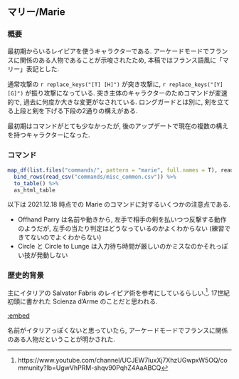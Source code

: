 ## マリー/Marie {#Marie}

### 概要 {-}

最初期からいるレイピアを使うキャラクターである. アーケードモードでフランスに関係のある人物であることが示唆されたため, 本稿ではフランス語風に「マリー」表記とした.

通常攻撃の `r replace_keys("[T] [H]")` が突き攻撃に, `r replace_keys("[Y] [G]")` が振り攻撃になっている. 突き主体のキャラクターのためコマンドが変速的で, 過去に何度か大きな変更がなされている. ロングガードとは別に, 剣を立てる上段と剣を下げる下段の2通りの構えがある.

最初期はコマンドがとても少なかったが, 後のアップデートで現在の複数の構えを持つキャラクターになった.

### コマンド {-}

```r
map_df(list.files("commands/", pattern = "marie", full.names = T), read_csv) %>%
  bind_rows(read_csv("commands/misc_common.csv")) %>%
  to_table() %>%
  as_html_table
```

以下は 2021.12.18 時点での Marie のコマンドに対するいくつかの注意点である.

* Offhand Parry は名前や動きから, 左手で相手の剣を払いつつ反撃する動作のようだが, 左手の当たり判定はどうなっているのかよくわからない (練習できてないのでよくわからない)
* Circle と Circle to Lunge は入力待ち時間が厳しいのかミスなのかそれっぽい技が発動しない

### 歴史的背景 {-}

主にイタリアの Salvator Fabris のレイピア術を参考にしているらしい.^[https://www.youtube.com/channel/UCJEW7luxXj7XhzUGwpxW5OQ/community?lb=UgwVhPRM-shqv90PqhZ4AaABCQ]. 17世紀初頭に書かれた Scienza d'Arme のことだと思われる.

[:embed](https://www.pinterest.jp/pin/1144125480308815366/)

名前がイタリアっぽくないと思っていたら, アーケードモードでフランスに関係のある人物だということが明かされた.
